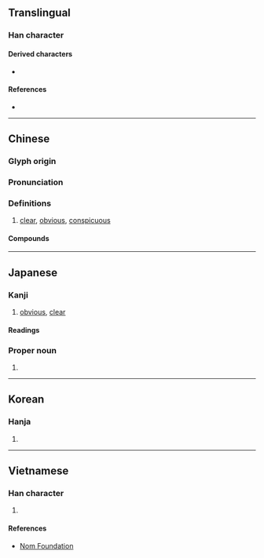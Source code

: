 {{character info/new}}
==Translingual==

===Han character===
{{Han char|rn=59|rad=彡|as=11|sn=14|four=02422|canj=YJHHH|ids=⿰章彡}}

====Derived characters====
* {{l|mul|[[𢣪]], [[𤁀]]}}

====References====
* {{Han ref|kx=0364.150|dkj=10015|dj=0684.010|hdz=20857.010|uh=5F70|ud=24432|bh=B9FC|bd=47612}}

----

==Chinese==
{{zh-forms}}

===Glyph origin===
{{Han etym}}

===Pronunciation===
{{zh-pron
|m=zhāng
|c=zoeng1
|h=pfs=
|md=
|mn=qz,tw,xm:chiong/zz:chiang
|w=
|mc=y
|oc=y
|cat=
}}

===Definitions===
{{zh-hanzi}}

# [[clear]], [[obvious]], [[conspicuous]]

====Compounds====
{{zh-der|不彰|名位不彰|天理昭彰|彰化市|彰化縣|彰善癉惡|彰彰|彰彰可據|彰往察來|彰明較著|彰著|彰露|惡名昭彰|效果不彰|昭彰|欲蓋彌彰|癉惡彰善|相得益彰|眾目昭彰|知微知彰|累彰勛效|績效不彰|聲跡彰露|臭名昭彰|表彰|跌宕昭彰}}

----

==Japanese==

===Kanji===
{{ja-kanji|grade=c|rs=彡11}}

# [[obvious]], [[clear]]

====Readings====
{{ja-readings
|goon=しょう<しやう
|kanon=しょう<しやう
|kun=あや, あき-らか, あらわ-す, あらわ-れる
}}
<!-- not in my sources: |on=[[そう]] (sō) -->

===Proper noun===
{{ja-pos|あきら|proper}}

# {{given name|male|lang=ja|sort=あきら}}

----

==Korean==

===Hanja===
{{ko-hanja|hangeul=[[창]]|eumhun=|rv=chang|mr=ch'ang|y=chang}}

# {{defn|lang=ko|sort=彡11}}

----

==Vietnamese==

===Han character===
{{vi-readings|rs=彡11|hanviet=chương}}

# {{defn|lang=vi|sort=彡11}}

====References====
* [http://nomfoundation.org/common/nom_details.php?codepoint=5f70 Nom Foundation]